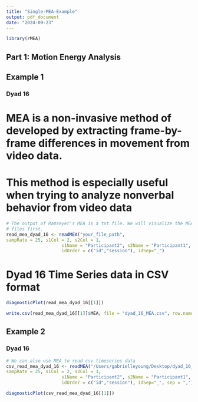 ```yaml
---
title: "Single-MEA-Example"
output: pdf_document
date: "2024-09-23"
---
```


```r
library(rMEA)
```

## Part 1: Motion Energy Analysis

## Example 1
### Dyad 16

# MEA is a non-invasive method of developed by extracting frame-by-frame differences in movement from video data. 
# This method is especially useful when trying to analyze nonverbal behavior from video data
```r
# The output of Ramseyer's MEA is a txt file. We will visualize the MEA using txt
# files first.
read_mea_dyad_16 <- readMEA("your_file_path", 
sampRate = 25, s1Col = 2, s2Col = 1,
                     s1Name = "Participant2", s2Name = "Participant1", skip=1,
                     idOrder = c("id","session"), idSep="_")
```

# Dyad 16 Time Series data in CSV format
```r
diagnosticPlot(read_mea_dyad_16[[1]])
```

```r
write.csv(read_mea_dyad_16[[1]]$MEA, file = "dyad_16_MEA.csv", row.names = FALSE)
```


## Example 2
### Dyad 16

```r
# We can also use MEA to read csv timeseries data
csv_read_mea_dyad_16 <- readMEA("/Users/gabrielleyoung/Desktop/dyad_16_MEA.csv", 
sampRate = 25, s1Col = 2, s2Col = 1,
                     s1Name = "Participant2", s2Name = "Participant1", skip=1,
                     idOrder = c("id","session"), idSep="_", sep = ",")
```

```r
diagnosticPlot(csv_read_mea_dyad_16[[1]])
```

